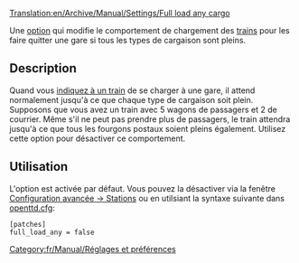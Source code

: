 [[Translation:en/Archive/Manual/Settings/Full load any cargo]]


Une [[fr/Archive/Manual/Settings/Options avancées|option]] qui modifie le comportement de chargement des [[fr/Manual/Trains|trains]] pour les faire quitter une gare si tous les types de cargaison sont pleins.

== Description ==
Quand vous [[fr/Manual/Ordres|indiquez à un train]] de se charger à une gare, il attend normalement jusqu'à ce que chaque type de cargaison soit plein. Supposons que vous avez un train avec 5 wagons de passagers et 2 de courrier. Même s'il ne peut pas prendre plus de passagers, le train attendra jusqu'à ce que tous les fourgons postaux soient pleins également. Utilisez cette option pour désactiver ce comportement.

== Utilisation ==
L'option est activée par défaut. Vous pouvez la désactiver via la fenêtre [[fr/Archive/Manual/Settings/Options avancées/Stations|Configuration avancée -> Stations]] ou en utilsiant la syntaxe suivante dans [[fr/Archive/Manual/Settings/Openttd.cfg|openttd.cfg]]:
<pre>[patches]
full_load_any = false</pre>

[[Category:fr/Manual/Réglages et préférences]]